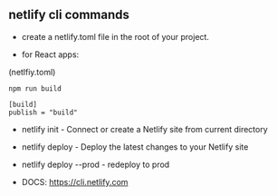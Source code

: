 ## netlify cli commands 

*  create a netlify.toml file in the root of your project. 

* for React apps: 

(netlfiy.toml)
```
npm run build 

[build]
publish = "build"
```


* netlify init - Connect or create a Netlify site from current directory 

* netlify deploy - Deploy the latest changes to your Netlify site

* netlify deploy --prod - redeploy to prod 




* DOCS: https://cli.netlify.com